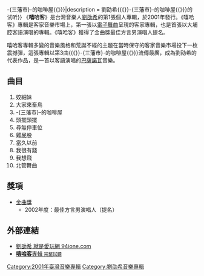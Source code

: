 {{Infobox Album  <!-- See Wikipedia:WikiProject_Albums -->
| Name		= 嘻哈客
| Type		= [[專輯|專輯]] 
| Artist	= [[劉劭希|劉劭希]] 
| Cover		= 
| Released	= 2001年
| Recorded	= 
| Genre		= [[客語流行音樂|客語流行音樂]] 
| Length	= 
| Label		= 聲世紀網路股份有限公司
| Producer	= 劉劭希
| Reviews	= 
| Last album	= 
| This album	= 嘻哈客<br>（2001年）
| Next album	= [[野放客|野放客]]<br>（2002年）
}}
{{Listen|filename=三藩市的咖啡屋.ogg|pos= right|title= {{《}}-{三藩市}-的咖啡屋{{》}}|description  = 劉劭希{{《}}-{三藩市}-的咖啡屋{{》}}的试听}}
《'''嘻哈客'''》是台灣音樂人[[劉劭希|劉劭希]]的第1張個人專輯，於2001年發行。《嘻哈客》專輯是客家音樂市場上，第一張以[[電子舞曲|電子舞曲]]呈現的客家專輯，也是首張以大埔腔客語演唱的專輯。《嘻哈客》獲得了金曲獎最佳方言男演唱人提名。

嘻哈客專輯多變的音樂風格和荒誕不經的主題在當時保守的客家音樂市場投下一枚震撼彈，這張專輯以第3曲{{《}}-{三藩市}-的咖啡屋{{》}}流傳最廣，成為劉劭希的代表作品，是一首以客語演唱的[[巴薩諾瓦|巴薩諾瓦]]音樂。

==曲目==
#  姣細妹
#  大家來畜鳥
#  -{三藩市}-的咖啡屋
#  頭擺頭擺
#  尋無停車位
#  雞屁股
#  當久以前
#  我很有錢
#  我想飛
#  北管舞曲

==獎項==
*[[金曲獎|金曲獎]]
**2002年度：最佳方言男演唱人（提名）

==外部連結==
*[https://web.archive.org/web/20090121203004/http://www.94ione.com/ 劉劭希 就是愛玩網 94ione.com]
*[https://web.archive.org/web/20090213030901/http://www.94ione.com/hiphak.html '''嘻哈客'''專輯 <small>完整試聽</small>]

[[Category:2001年臺灣音樂專輯|Category:2001年臺灣音樂專輯]]
[[Category:劉劭希音樂專輯|Category:劉劭希音樂專輯]]